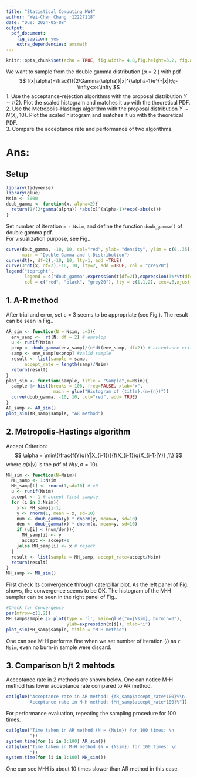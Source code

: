 ---
title: "Statistical Computing HW4"
author: "Wei-Chen Chang r12227118"
date: "Due: 2024-05-08"
output:
  pdf_document:
    fig_caption: yes
    extra_dependencies: amsmath
---

```{r setup, include=FALSE}
knitr::opts_chunk$set(echo = TRUE, fig.width= 4.8,fig.height=3.2, fig.align = "center")

```

We want to sample from the double gamma distribution ($\alpha$ = 2 ) with pdf
$$
f(x|\alpha)=\frac{1}{2\Gamma(\alpha)}|x|^{\alpha-1}e^{-|x|};\;-\infty<x<\infty
$$
1. Use the acceptance-rejection algorithms with the proposal distribution
$Y \sim t(2)$. Plot the scaled histogram and matches it up with the theoretical PDF.  
2. Use the Metropolis-Hastings algorithm with the proposal distribution $Y \sim N(X_t, 10)$. Plot the scaled histogram and matches it up with the theoretical PDF.  
3. Compare the acceptance rate and performance of two algorithms.  


# Ans:

## Setup
```{r import_pack, message=FALSE}
library(tidyverse)
library(glue)
Nsim <- 5000
doub_gamma <- function(x, alpha=2){
  return(1/(2*gamma(alpha)) *abs(x)^(alpha-1)*exp(-abs(x)))
}
```

Set number of iteration = `r Nsim`, and define the function `doub_gamma()` of double gamma pdf.  
For visualization purpose, see Fig.\ref{fig:doub_gamma}.

```{r doub_gamma, fig.cap="Target and Proposed Distribution in AR Method"}
curve(doub_gamma, -10, 10, col="red", ylab= "density", ylim = c(0,.35),
      main = "Double Gamma and t Distribution")
curve(dt(x, df=2),-10, 10, lty=1, add =TRUE)
curve(3*dt(x, df=2),-10, 10, lty=2, add =TRUE, col = "grey20")
legend("topright",
       legend = c("doub_gamma",expression(t(df=2)),expression(3%*%t(df=2))),
       col = c("red", "black", "grey20"), lty = c(1,1,2), cex=.6,xjust = 0, bty="n")
```
## 1. A-R method

After trial and error, set c = 3 seems to be appropriate (see Fig.\ref{fig:doub_gamma}).
The result can be seen in Fig.\ref{fig:AR}.

```{r AR, results='asis', fig.cap= "AR Sampler and Theoretical pdf"}
AR_sim <- function(N = Nsim, c=3){
  env_samp <-  rt(N, df = 2) # envelop
  u <- runif(Nsim)
  prop <- doub_gamma(env_samp)/(c*dt(env_samp, df=2)) # acceptance crit
  samp <- env_samp[u<prop] #valid sample
  result <- list(sample = samp,
       accept_rate = length(samp)/Nsim)
  return(result)
}
plot_sim <- function(sample, title = "Sample",n=Nsim){
  sample |> hist(breaks = 100, freq=FALSE, xlab="x",
                  main = glue("Histogram of {title},(n={n})"))
  curve(doub_gamma, -10, 10, col="red", add= TRUE)
}
AR_samp <- AR_sim()
plot_sim(AR_samp$sample, "AR method")
```

## 2.  Metropolis-Hastings algorithm

Accept Criterion:
$$
\alpha = \min\{\frac{f(Y)q(Y|X_{i-1})}{f(X_{i-1})q(X_{i-1}|Y)} ,1\}
$$
where $q(x|y)$ is the pdf of $N(y, \sigma=10)$.

```{r, results='asis'}
MH_sim <- function(N=Nsim){
  MH_samp <- 1:Nsim
  MH_samp[1] <- rnorm(1,sd=10) # x0
  u <- runif(Nsim)
  accept <- 1 # accept first sample
  for (i in 2:Nsim){
    x <- MH_samp[i-1]
    y <- rnorm(1, mean = x, sd=10) 
    num <- doub_gamma(y) * dnorm(y, mean=x, sd=10)
    den <- doub_gamma(x) * dnorm(x, mean=y, sd=10)
    if (u[i] < (num/den)){
      MH_samp[i] <- y
      accept <- accept+1
    }else MH_samp[i] <- x # reject
  }
  result <- list(sample = MH_samp, accept_rate=accept/Nsim)
  return(result)
}
MH_samp <- MH_sim()
```

First check its convergence through caterpillar plot. As the left panel of Fig.\ref{fig:caterp} shows,
the convergence seems to be OK.
The histogram of the M-H sampler can be seen in the right panel of Fig.\ref{fig:caterp}.
```{r caterp, fig.cap="M-H sampler",fig.width=7.2}
#Check for Convergence
par(mfrow=c(1,2))
MH_samp$sample |> plot(type = 'l', main=glue("n={Nsim}, burnin=0"),
                       ylab=expression(x[i]), xlab="i")
plot_sim(MH_samp$sample, title = "M-H method")
```

One can see M-H performs fine when we set number of iteration $(i)$ as `r Nsim`,
even no burn-in sample were discard.

## 3. Comparison b/t 2 mehtods

Acceptance rate in 2 methods are shown below. One can notice M-H method has lower
acceptance rate compared to AR method.
```{r, results='asis'}
cat(glue("Acceptance rate in AR method: {AR_samp$accept_rate*100}%\n
         Acceptance rate in M-H method: {MH_samp$accept_rate*100}%"))
```

For performance evaluation, repeating the sampling procedure for 100 times.

```{r comp, results='hold'}
cat(glue("Time taken in AR method (N = {Nsim}) for 100 times: \n
         "))
system.time(for (i in 1:100) AR_sim())
cat(glue("Time taken in M-H method (N = {Nsim}) for 100 times: \n
         "))
system.time(for (i in 1:100) MH_sim())
```
One can see M-H is about 10 times slower than AR method in this case.
